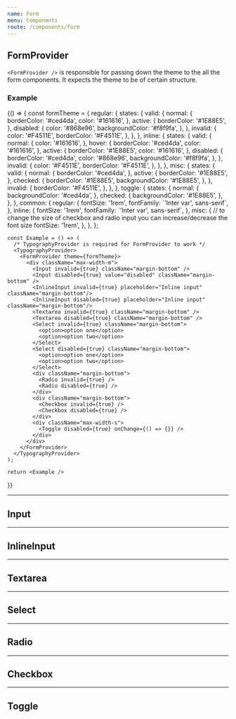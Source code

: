```yaml
---
name: Form
menu: Components
route: /components/form
---
```



## **FormProvider**

`<FormProvider />` is responsible for passing down the theme to the all the form components. It expects the theme to be of certain structure.


### **Example**

<Playground>
  {() => {
    const formTheme = {
      regular: {
        states: {
          valid: {
            normal: {
              borderColor: '#ced4da',
              color: '#161616',
            },
            active: {
              borderColor: '#1E88E5',
            },
            disabled: {
              color: '#868e96',
              backgroundColor: '#f8f9fa',
            },
          },
          invalid: {
            color: '#F4511E',
            borderColor: '#F4511E',
          },
        },
      },
      inline: {
        states: {
          valid: {
            normal: {
              color: '#161616',
            },
            hover: {
              borderColor: '#ced4da',
              color: '#161616',
            },
            active: {
              borderColor: '#1E88E5',
              color: '#161616',
            },
            disabled: {
              borderColor: '#ced4da',
              color: '#868e96',
              backgroundColor: '#f8f9fa',
            },
          },
          invalid: {
            color: '#F4511E',
            borderColor: '#F4511E',
          },
        },
      },
      misc: {
        states: {
          valid: {
            normal: {
              borderColor: '#ced4da',
            },
            active: {
              borderColor: '#1E88E5',
            },
            checked: {
              borderColor: '#1E88E5',
              backgroundColor: '#1E88E5',
            },
          },
          invalid: {
            borderColor: '#F4511E',
          },
        },
      },
      toggle: {
        states: {
          normal: {
            backgroundColor: '#ced4da',
          },
          checked: {
            backgroundColor: '#1E88E5',
          },
        },
      },
      common: {
        regular: {
          fontSize: '1rem',
          fontFamily: `'Inter var', sans-serif`,
        },
        inline: {
          fontSize: '1rem',
          fontFamily: `'Inter var', sans-serif`,
        },
        misc: {
          // to change the size of checkbox and radio input you can increase/decrease the font size
          fontSize: '1rem',
        },
      },
    };

    const Example = () => (
      /* TypographyProvider is required for FormProvider to work */
      <TypographyProvider>
        <FormProvider theme={formTheme}>
          <div className="max-width-m">
            <Input invalid={true} className="margin-bottom" />
            <Input disabled={true} value="disabled" className="margin-bottom" />
            <InlineInput invalid={true} placeholder="Inline input" className="margin-bottom"/>
            <InlineInput disabled={true} placeholder="Inline input" className="margin-bottom"/>
            <Textarea invalid={true} className="margin-bottom" />
            <Textarea disabled={true} className="margin-bottom" />
            <Select invalid={true} className="margin-bottom">
              <option>option one</option>
              <option>option two</option>
            </Select>
            <Select disabled={true} className="margin-bottom">
              <option>option one</option>
              <option>option two</option>
            </Select>
            <div className="margin-bottom">
              <Radio invalid={true} />
              <Radio disabled={true} />
            </div>
            <div className="margin-bottom">
              <Checkbox invalid={true} />
              <Checkbox disabled={true} />
            </div>
            <div className="max-width-s">
              <Toggle disabled={true} onChange={() => {}} />
            </div>
          </div>
        </FormProvider>
      </TypographyProvider>
    );

    return <Example />
  }}
</Playground>



---



## **Input**

<Props of={Input} />



---



## **InlineInput**

<Props of={InlineInput} className="max-width-m" />



---



## **Textarea**

<Props of={Textarea} />



---



## **Select**

<Props of={Select} />



---



## **Radio**

<Props of={Radio} />



---



## **Checkbox**

<Props of={Checkbox} />



---



## **Toggle**

<Props of={Toggle} />


